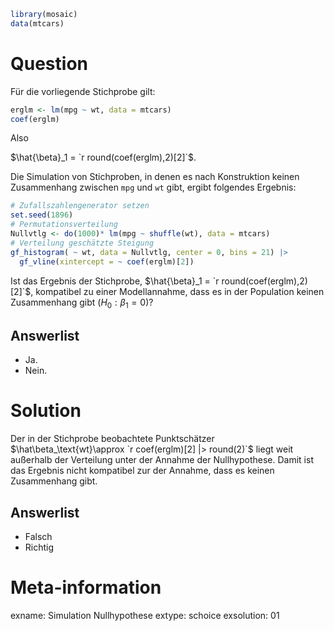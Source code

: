 ```r
library(mosaic)
data(mtcars)
```

Question
========

Für die vorliegende Stichprobe gilt:

```r
erglm <- lm(mpg ~ wt, data = mtcars)
coef(erglm)
```

Also 

$\hat{\beta}_1 = `r round(coef(erglm),2)[2]`$.

Die Simulation von Stichproben, in denen es nach Konstruktion keinen Zusammenhang zwischen `mpg` und `wt` gibt, ergibt folgendes Ergebnis:

```r
# Zufallszahlengenerator setzen
set.seed(1896)
# Permutationsverteilung
Nullvtlg <- do(1000)* lm(mpg ~ shuffle(wt), data = mtcars)
# Verteilung geschätzte Steigung
gf_histogram( ~ wt, data = Nullvtlg, center = 0, bins = 21) |> 
  gf_vline(xintercept = ~ coef(erglm)[2]) 
```

Ist das Ergebnis der Stichprobe, $\hat{\beta}_1 = `r round(coef(erglm),2)[2]`$, kompatibel zu einer Modellannahme, dass es in der Population keinen Zusammenhang gibt ($H_0: \beta_1=0$)?

Answerlist
----------
* Ja.
* Nein.

Solution
========

Der in der Stichprobe beobachtete Punktschätzer $\hat\beta_\text{wt}\approx `r coef(erglm)[2] |> round(2)`$ liegt weit außerhalb der Verteilung unter der Annahme der Nullhypothese.
Damit ist das Ergebnis nicht kompatibel zur der Annahme, dass es keinen Zusammenhang gibt.

Answerlist
----------
* Falsch
* Richtig


Meta-information
================
exname: Simulation Nullhypothese
extype: schoice
exsolution: 01